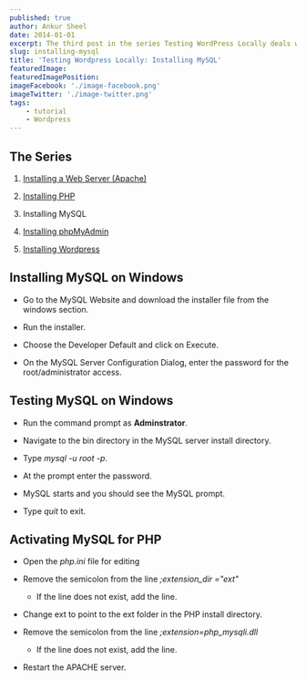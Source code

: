 ```yaml
---
published: true
author: Ankur Sheel
date: 2014-01-01
excerpt: The third post in the series Testing WordPress Locally deals with installing MySQL on windows.
slug: installing-mysql
title: 'Testing Wordpress Locally: Installing MySQL'
featuredImage:
featuredImagePosition:
imageFacebook: './image-facebook.png'
imageTwitter: './image-twitter.png'
tags:
    - tutorial
    - Wordpress
---
```


## The Series

1. [Installing a Web Server (Apache)](../installing-apache)

1. [Installing PHP](../installing-php)

1. Installing MySQL

1. [Installing phpMyAdmin](../installing-phpmyadmin)

1. [Installing Wordpress](../installing-wordpress)

## Installing MySQL on Windows

-   Go to the MySQL Website and download the installer file from the windows section.

-   Run the installer.

-   Choose the Developer Default and click on Execute.

-   On the MySQL Server Configuration Dialog, enter the password for the root/administrator access.

## Testing MySQL on Windows

-   Run the command prompt as **Adminstrator**.

-   Navigate to the bin directory in the MySQL server install directory.

-   Type _mysql -u root -p_.

-   At the prompt enter the password.

-   MySQL starts and you should see the MySQL prompt.

-   Type _quit_ to exit.

## Activating MySQL for PHP

-   Open the _php.ini_ file for editing

-   Remove the semicolon from the line _;extension_dir ="ext"_

    -   If the line does not exist, add the line.

-   Change ext to point to the ext folder in the PHP install directory.

-   Remove the semicolon from the line _;extension=php_mysqli.dll_

    -   If the line does not exist, add the line.

-   Restart the APACHE server.
